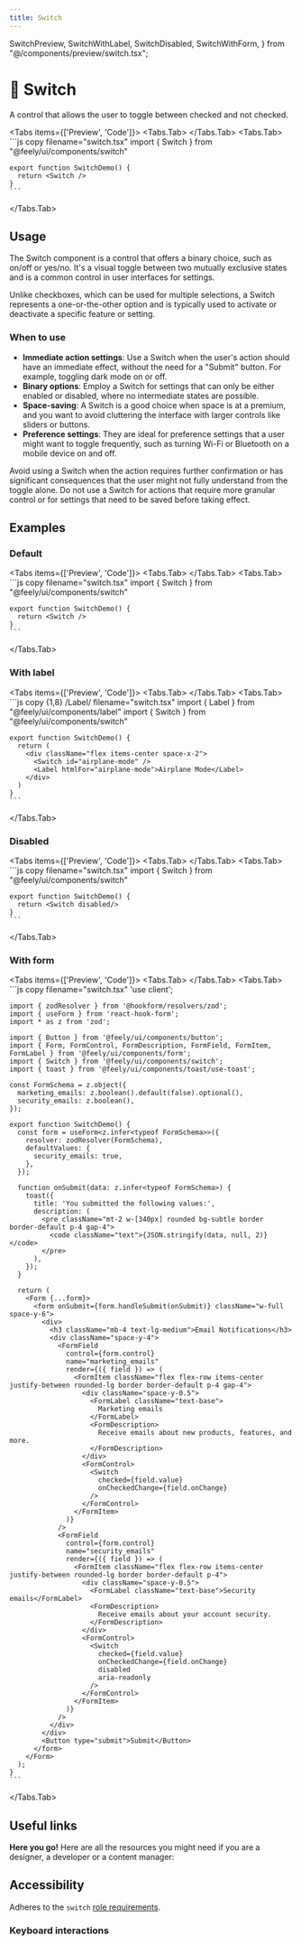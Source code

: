 ```yaml
---
title: Switch
---
```


  SwitchPreview,
  SwitchWithLabel,
  SwitchDisabled,
  SwitchWithForm,
} from "@/components/preview/switch.tsx";

# 💠 Switch

A control that allows the user to toggle between checked and not checked.

<Tabs items={['Preview', 'Code']}>
  <Tabs.Tab>
    <SwitchPreview />
  </Tabs.Tab>
  <Tabs.Tab>
    ```js copy filename="switch.tsx"
    import { Switch } from "@feely/ui/components/switch"

    export function SwitchDemo() {
      return <Switch />
    }
    ```

  </Tabs.Tab>
</Tabs>

## Usage

The Switch component is a control that offers a binary choice, such as on/off or yes/no. It's a visual toggle between two mutually exclusive states and is a common control in user interfaces for settings.

Unlike checkboxes, which can be used for multiple selections, a Switch represents a one-or-the-other option and is typically used to activate or deactivate a specific feature or setting.

### When to use

- **Immediate action settings**: Use a Switch when the user's action should have an immediate effect, without the need for a "Submit" button. For example, toggling dark mode on or off.
- **Binary options**: Employ a Switch for settings that can only be either enabled or disabled, where no intermediate states are possible.
- **Space-saving**: A Switch is a good choice when space is at a premium, and you want to avoid cluttering the interface with larger controls like sliders or buttons.
- **Preference settings**: They are ideal for preference settings that a user might want to toggle frequently, such as turning Wi-Fi or Bluetooth on a mobile device on and off.

Avoid using a Switch when the action requires further confirmation or has significant consequences that the user might not fully understand from the toggle alone. Do not use a Switch for actions that require more granular control or for settings that need to be saved before taking effect.

## Examples

### Default

<Tabs items={['Preview', 'Code']}>
  <Tabs.Tab>
    <SwitchPreview />
  </Tabs.Tab>
  <Tabs.Tab>
    ```js copy filename="switch.tsx"
    import { Switch } from "@feely/ui/components/switch"

    export function SwitchDemo() {
      return <Switch />
    }
    ```

  </Tabs.Tab>
</Tabs>

### With label

<Tabs items={['Preview', 'Code']}>
  <Tabs.Tab>
    <SwitchWithLabel />
  </Tabs.Tab>
  <Tabs.Tab>
    ```js copy {1,8} /Label/ filename="switch.tsx"
    import { Label } from "@feely/ui/components/label"
    import { Switch } from "@feely/ui/components/switch"

    export function SwitchDemo() {
      return (
        <div className="flex items-center space-x-2">
          <Switch id="airplane-mode" />
          <Label htmlFor="airplane-mode">Airplane Mode</Label>
        </div>
      )
    }
    ```

  </Tabs.Tab>
</Tabs>

### Disabled

<Tabs items={['Preview', 'Code']}>
  <Tabs.Tab>
    <SwitchDisabled />
  </Tabs.Tab>
  <Tabs.Tab>
    ```js copy filename="switch.tsx"
    import { Switch } from "@feely/ui/components/switch"

    export function SwitchDemo() {
      return <Switch disabled/>
    }
    ```

  </Tabs.Tab>
</Tabs>

### With form

<Tabs items={['Preview', 'Code']}>
  <Tabs.Tab>
    <SwitchWithForm />
  </Tabs.Tab>
  <Tabs.Tab>
    ```js copy filename="switch.tsx"
    'use client';

    import { zodResolver } from '@hookform/resolvers/zod';
    import { useForm } from 'react-hook-form';
    import * as z from 'zod';

    import { Button } from '@feely/ui/components/button';
    import { Form, FormControl, FormDescription, FormField, FormItem, FormLabel } from '@feely/ui/components/form';
    import { Switch } from '@feely/ui/components/switch';
    import { toast } from '@feely/ui/components/toast/use-toast';

    const FormSchema = z.object({
      marketing_emails: z.boolean().default(false).optional(),
      security_emails: z.boolean(),
    });

    export function SwitchDemo() {
      const form = useForm<z.infer<typeof FormSchema>>({
        resolver: zodResolver(FormSchema),
        defaultValues: {
          security_emails: true,
        },
      });

      function onSubmit(data: z.infer<typeof FormSchema>) {
        toast({
          title: 'You submitted the following values:',
          description: (
            <pre className="mt-2 w-[340px] rounded bg-subtle border border-default p-4 gap-4">
              <code className="text">{JSON.stringify(data, null, 2)}</code>
            </pre>
          ),
        });
      }

      return (
        <Form {...form}>
          <form onSubmit={form.handleSubmit(onSubmit)} className="w-full space-y-6">
            <div>
              <h3 className="mb-4 text-lg-medium">Email Notifications</h3>
              <div className="space-y-4">
                <FormField
                  control={form.control}
                  name="marketing_emails"
                  render={({ field }) => (
                    <FormItem className="flex flex-row items-center justify-between rounded-lg border border-default p-4 gap-4">
                      <div className="space-y-0.5">
                        <FormLabel className="text-base">
                          Marketing emails
                        </FormLabel>
                        <FormDescription>
                          Receive emails about new products, features, and more.
                        </FormDescription>
                      </div>
                      <FormControl>
                        <Switch
                          checked={field.value}
                          onCheckedChange={field.onChange}
                        />
                      </FormControl>
                    </FormItem>
                  )}
                />
                <FormField
                  control={form.control}
                  name="security_emails"
                  render={({ field }) => (
                    <FormItem className="flex flex-row items-center justify-between rounded-lg border border-default p-4">
                      <div className="space-y-0.5">
                        <FormLabel className="text-base">Security emails</FormLabel>
                        <FormDescription>
                          Receive emails about your account security.
                        </FormDescription>
                      </div>
                      <FormControl>
                        <Switch
                          checked={field.value}
                          onCheckedChange={field.onChange}
                          disabled
                          aria-readonly
                        />
                      </FormControl>
                    </FormItem>
                  )}
                />
              </div>
            </div>
            <Button type="submit">Submit</Button>
          </form>
        </Form>
      );
    }
    ```

  </Tabs.Tab>
</Tabs>

## Useful links

**Here you go!** Here are all the resources you might need if you are a designer, a developer or a content manager:

<Cards className="mt-8">
  <Card
    title="🤖 Storybook"
    href="https://www.stories.feely.so/?path=/docs/components-switch--documentation"
  />
  <Card
    title="🪄 Figma"
    href="https://www.figma.com/design/Jfto7FUoU7mSpnv9uESD60/%F0%9F%9F%A0-feely---design-system?node-id=540-8880&t=nua4UmG9Iu1hfUAm-1"
  />
  <Card
    title="🐝 API Reference"
    href="https://www.radix-ui.com/primitives/docs/components/switch#api-reference"
  />
</Cards>

## Accessibility

Adheres to the `switch` [role requirements](https://www.w3.org/WAI/ARIA/apg/patterns/switch/).

### Keyboard interactions

<AccessibilityTable rows={switchAccessibilityData} />
